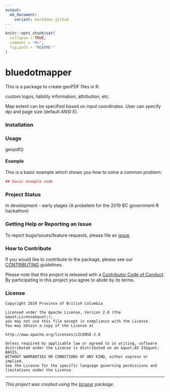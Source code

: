 ```yaml
---
output:
  md_document:
    variant: markdown_github
---
```


```r
knitr::opts_chunk$set(
  collapse = TRUE,
  comment = "#>",
  fig.path = "README-"
)
```

<!-- Add a project state badge
See https://github.com/BCDevExchange/Our-Project-Docs/blob/master/discussion/projectstates.md
If you have bcgovr installed and you use RStudio, click the 'Insert BCDevex Badge' Addin. -->

# bluedotmapper

This is a package to create geoPDF files in R.  

custom logos, liability information, attribution, etc.

Map extent can be specified based on input coordinates.
User can specify dpi and page size (default ANSI E).

### Installation

### Usage

geopdf()

#### Example

This is a basic example which shows you how to solve a common problem:

```r
## basic example code
```

### Project Status

In development - early stages (A probelem for the 2019 BC government R hackathon)

### Getting Help or Reporting an Issue

To report bugs/issues/feature requests, please file an [issue](https://github.com/bcgov/bluedotmapper/issues/).

### How to Contribute

If you would like to contribute to the package, please see our 
[CONTRIBUTING](CONTRIBUTING.md) guidelines.

Please note that this project is released with a [Contributor Code of Conduct](CODE_OF_CONDUCT.md). By participating in this project you agree to abide by its terms.

### License

```
Copyright 2019 Province of British Columbia

Licensed under the Apache License, Version 2.0 (the &quot;License&quot;);
you may not use this file except in compliance with the License.
You may obtain a copy of the License at

http://www.apache.org/licenses/LICENSE-2.0

Unless required by applicable law or agreed to in writing, software distributed under the License is distributed on an &quot;AS IS&quot; BASIS,
WITHOUT WARRANTIES OR CONDITIONS OF ANY KIND, either express or implied.
See the License for the specific language governing permissions and limitations under the License.
```

---
*This project was created using the [bcgovr](https://github.com/bcgov/bcgovr) package.* 
